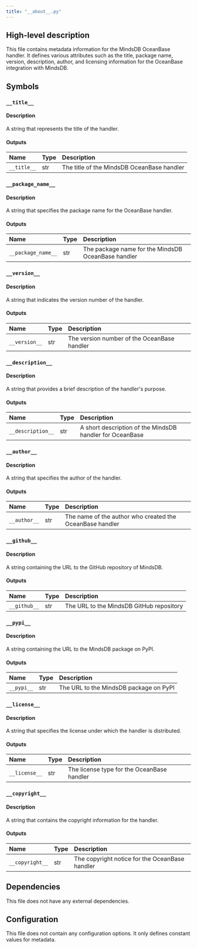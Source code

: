 ```yaml
---
title: "__about__.py"
---
```


## High-level description
This file contains metadata information for the MindsDB OceanBase handler. It defines various attributes such as the title, package name, version, description, author, and licensing information for the OceanBase integration with MindsDB.

## Symbols

### `__title__`
#### Description
A string that represents the title of the handler.

#### Outputs
| Name | Type | Description |
|:-----|:-----|:------------|
| `__title__` | str | The title of the MindsDB OceanBase handler |

### `__package_name__`
#### Description
A string that specifies the package name for the OceanBase handler.

#### Outputs
| Name | Type | Description |
|:-----|:-----|:------------|
| `__package_name__` | str | The package name for the MindsDB OceanBase handler |

### `__version__`
#### Description
A string that indicates the version number of the handler.

#### Outputs
| Name | Type | Description |
|:-----|:-----|:------------|
| `__version__` | str | The version number of the OceanBase handler |

### `__description__`
#### Description
A string that provides a brief description of the handler's purpose.

#### Outputs
| Name | Type | Description |
|:-----|:-----|:------------|
| `__description__` | str | A short description of the MindsDB handler for OceanBase |

### `__author__`
#### Description
A string that specifies the author of the handler.

#### Outputs
| Name | Type | Description |
|:-----|:-----|:------------|
| `__author__` | str | The name of the author who created the OceanBase handler |

### `__github__`
#### Description
A string containing the URL to the GitHub repository of MindsDB.

#### Outputs
| Name | Type | Description |
|:-----|:-----|:------------|
| `__github__` | str | The URL to the MindsDB GitHub repository |

### `__pypi__`
#### Description
A string containing the URL to the MindsDB package on PyPI.

#### Outputs
| Name | Type | Description |
|:-----|:-----|:------------|
| `__pypi__` | str | The URL to the MindsDB package on PyPI |

### `__license__`
#### Description
A string that specifies the license under which the handler is distributed.

#### Outputs
| Name | Type | Description |
|:-----|:-----|:------------|
| `__license__` | str | The license type for the OceanBase handler |

### `__copyright__`
#### Description
A string that contains the copyright information for the handler.

#### Outputs
| Name | Type | Description |
|:-----|:-----|:------------|
| `__copyright__` | str | The copyright notice for the OceanBase handler |

## Dependencies
This file does not have any external dependencies.

## Configuration
This file does not contain any configuration options. It only defines constant values for metadata.